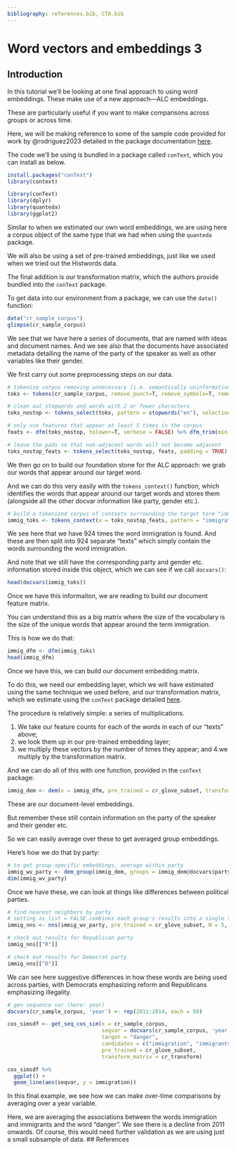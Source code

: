```yaml
---
bibliography: references.bib, CTA.bib
---
```


# Word vectors and embeddings 3

## Introduction

In this tutorial we'll be looking at one final approach to using word embeddings. These make use of a new approach---ALC embeddings.

These are particularly useful if you want to make comparisons across groups or across time.

Here, we will be making reference to some of the sample code provided for work by @rodriguez2023 detailed in the package documentation [here](https://github.com/prodriguezsosa/conText/blob/master/vignettes/quickstart.md).

The code we'll be using is bundled in a package called `conText`, which you can install as below.

```r
install.packages("conText")
library(context)
```

```r
library(conText)
library(dplyr)
library(quanteda)
library(ggplot2)
```

Similar to when we estimated our own word embeddings, we are using here a corpus object of the same type that we had when using the `quanteda` package.

We will also be using a set of pre-trained embeddings, just like we used when we tried out the Histwords data.

The final addition is our transformation matrix, which the authors provide bundled into the `conText` package.

To get data into our environment from a package, we can use the `data()` function:

```r
data("cr_sample_corpus")
glimpse(cr_sample_corpus)
```

We see that we have here a series of documents, that are named with ideas and document names. And we see also that the documents have associated metadata detailing the name of the party of the speaker as well as other variables like their gender.

We first carry out some preprocessing steps on our data.

```r
# tokenize corpus removing unnecessary (i.e. semantically uninformative) elements
toks <- tokens(cr_sample_corpus, remove_punct=T, remove_symbols=T, remove_numbers=T, remove_separators=T)

# clean out stopwords and words with 2 or fewer characters
toks_nostop <- tokens_select(toks, pattern = stopwords("en"), selection = "remove", min_nchar=3)

# only use features that appear at least 5 times in the corpus
feats <- dfm(toks_nostop, tolower=T, verbose = FALSE) %>% dfm_trim(min_termfreq = 5) %>% featnames()

# leave the pads so that non-adjacent words will not become adjacent
toks_nostop_feats <- tokens_select(toks_nostop, feats, padding = TRUE)
```

We then go on to build our foundation stone for the ALC approach: we grab our words that appear around our target word.

And we can do this very easily with the `tokens_context()` function, which identifies the words that appear around our target words and stores them (alongside all the other docvar information like party, gender etc.).

```r
# build a tokenized corpus of contexts surrounding the target term "immigration"
immig_toks <- tokens_context(x = toks_nostop_feats, pattern = "immigration", window = 6L)
```

We see here that we have 924 times the word immigration is found. And these are then split into 924 separate "texts" which simply contain the words surrounding the word immigration.

And note that we still have the corresponding party and gender etc. information stored inside this object, which we can see if we call `docvars()`:

```r
head(docvars(immig_toks))
```

Once we have this informaiton, we are reading to build our document feature matrix.

You can understand this as a big matrix where the size of the vocabulary is the size of the unique words that appear around the term immigration.

This is how we do that:

```r
immig_dfm <- dfm(immig_toks)
head(immig_dfm)
```

Once we have this, we can build our document embedding matrix.

To do this, we need our embedding layer, which we will have estimated using the same technique we used before, and our transformation matrix, which we estimate using the `conText` package detailed [here](https://github.com/prodriguezsosa/conText/blob/master/vignettes/quickstart.md#local-glove-and-transformation-matrix).

The procedure is relatively simple: a series of multiplications.

1.  We take our feature counts for each of the words in each of our "texts" above;
2.  we look them up in our pre-trained embedding layer;
3.  we multiply these vectors by the number of times they appear; and 4.we multiply by the transformation matrix.

And we can do all of this with one function, provided in the `conText` package:

```r
immig_dem <- dem(x = immig_dfm, pre_trained = cr_glove_subset, transform = TRUE, transform_matrix = cr_transform, verbose = TRUE)

```

These are our document-level embeddings. 

But remember these still contain information on the party of the speaker and their gender etc. 

So we can easily average over these to get averaged group embeddings. 

Here's how we do that by party:

```r
# to get group-specific embeddings, average within party
immig_wv_party <- dem_group(immig_dem, groups = immig_dem@docvars$party)
dim(immig_wv_party)
```

Once we have these, we can look at things like differences between political parties. 

```r
# find nearest neighbors by party
# setting as_list = FALSE combines each group's results into a single tibble (useful for joint plotting)
immig_nns <- nns(immig_wv_party, pre_trained = cr_glove_subset, N = 5, candidates = immig_wv_party@features, as_list = TRUE)

# check out results for Republican party
immig_nns[["R"]]

# check out results for Democrat party
immig_nns[["D"]]
```

We can see here suggestive differences in how these words are being used across parties, with Democrats emphasizing reform and Republicans emphasizing illegality. 

```r
# gen sequence var (here: year)
docvars(cr_sample_corpus, 'year') <- rep(2011:2014, each = 50)

cos_simsdf <- get_seq_cos_sim(x = cr_sample_corpus,
                              seqvar = docvars(cr_sample_corpus, 'year'),
                              target = "danger",
                              candidates = c("immigration", "immigrants"),
                              pre_trained = cr_glove_subset,
                              transform_matrix = cr_transform)

cos_simsdf %>%
  ggplot() +
  geom_line(aes(seqvar, y = immigration))

```

In this final example, we see how we can make over-time comparisons by averaging over a year variable. 

Here, we are averaging the associations between the words immigration and immigrants and the word "danger". We see there is a decline from 2011 onwards. Of course, this would need further validation as we are using just a small subsample of data. 
## References
